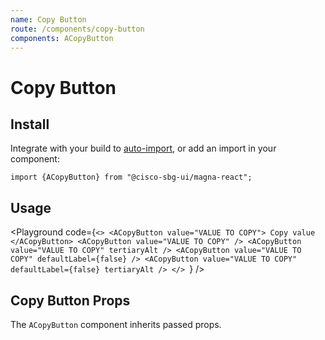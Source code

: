 ```yaml
---
name: Copy Button
route: /components/copy-button
components: ACopyButton
---
```


# Copy Button

## Install

Integrate with your build to [auto-import](/#integrating), or add an import in your component:

```
import {ACopyButton} from "@cisco-sbg-ui/magna-react";
```

## Usage

<Playground
  code={`<>
  <ACopyButton value="VALUE TO COPY">
   Copy value
  </ACopyButton>
  <ACopyButton value="VALUE TO COPY" />
  <ACopyButton value="VALUE TO COPY" tertiaryAlt />
  <ACopyButton value="VALUE TO COPY" defaultLabel={false} />
  <ACopyButton value="VALUE TO COPY" defaultLabel={false} tertiaryAlt />
</>
`}
/>

## Copy Button Props

The `ACopyButton` component inherits passed props.

<Props of="ACopyButton" />
